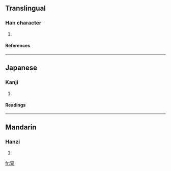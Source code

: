 ==Translingual==
===Han character===
{{Han char|rn=75|rad=木|as=07|sn=11|four=|canj=十金戈木 (JCID)}}
# {{defn|Han|sort=木07}}
====References====
{{Han ref|kx=0530.080|dkj=14869|dj=0918.070|hdz=21221.030|uh=68A5|ud=26789}}

----
==Japanese==
===Kanji===
{{ja-kanji|grade=|rs=木07}}
# {{defn|Japanese}} 
====Readings====
{{ja-readings|on=[[しょう]] (shō)|kun=[[まつ]] (matsu)}}

----
==Mandarin==
===Hanzi===
{{cmn-hanzi|pin=[[sōng]] ([[song1]])|wg=sung<sup>1</sup>}}
# {{defn|Mandarin}}

[[fr:梥]]